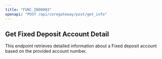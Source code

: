 ```yaml
---
title: "FUNC_IB00003"
openapi: "POST /api/coregateway/post/get_info"
---
```


## Get Fixed Deposit Account Detail

This endpoint retrieves detailed information about a Fixed deposit account based on the provided account number.